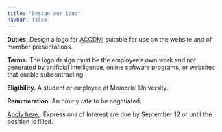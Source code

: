 ```yaml
---
title: "Design our logo"
navbar: false
---
```


**Duties.** Design a logo for [ACCDMi](https://ahurford.github.io/accdmi-website/) suitable for use on the website and of member presentations.  

**Terms.** The logo design must be the employee's own work and not generated by artificial intelligence, online software programs, or websites that enable subcontracting.   

**Eligibility.** A student or employee at Memorial University.   

**Renumeration.** An hourly rate to be negotiated. 

[Apply here.](https://docs.google.com/forms/d/e/1FAIpQLSfJJn4CmKCbWgoAVYMIoWUogSNxAy6hcOpeHcIAWhOOOP2bFA/viewform?usp=header). Expressions of Interest are due by September 12 or until the position is filled.
